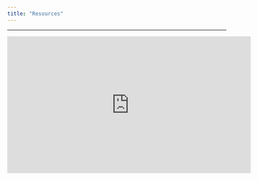 ```yaml
---
title: "Resources"
---
```


<hr>

<iframe width="560" height="315" src="https://www.youtube.com/embed/-O-E1nFm6-A" frameborder="0" allow="accelerometer; autoplay; encrypted-media; gyroscope; picture-in-picture" allowfullscreen></iframe>
